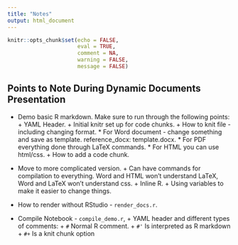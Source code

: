 ```yaml
---
title: "Notes"
output: html_document
---
```


```r
knitr::opts_chunk$set(echo = FALSE, 
                      eval = TRUE, 
                      comment = NA, 
                      warning = FALSE,
                      message = FALSE)
```

## Points to Note During Dynamic Documents Presentation

- Demo basic R markdown. Make sure to run through the following points:
      + YAML Header.
      + Initial knitr set up for code chunks. 
      + How to knit file - including changing format.
          * For Word document - change something and save as template. reference_docx: template.docx.
          * For PDF everything done through LaTeX commands.
          * For HTML you can use html/css.
      + How to add a code chunk.
- Move to more complicated version.
      + Can have commands for compilation to everything. Word and HTML won't understand LaTeX, Word and LaTeX won't understand css.
      + Inline R.
      + Using variables to make it easier to change things.
- How to render without RStudio - `render_docs.r`. 

- Compile Notebook - `compile_demo.r`,
      + YAML header and different types of comments:
      + `#` Normal R comment.
      + `#'` Is interpreted as R markdown
      + `#+` Is a knit chunk option